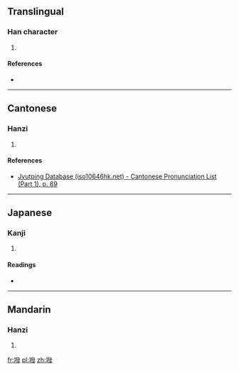 ==Translingual==

===Han character===
{{Han char|rn=32|rad=土|as=12|sn=15|four=|canj=土弓人水 (GNOE)|ids=⿰[[土]][[發]]}}

# {{defn|Han|sort=土12}}

====References====
* {{Han ref|kx=0238.340|dkj=05463|dj=0477.190|hdz=10490.030|uh=58A2|ud=22690}}

----

==Cantonese==

===Hanzi===
{{yue-hanzi|jyut=[[baat6]]|y=baat6}}

# {{defn|lang=yue|sort=土12}}

====References====
*[http://www.iso10646hk.net/jp/document/download.jsp Jyutping Database (iso10646hk.net) - Cantonese Pronunciation List (Part 1), p. 89]

----

==Japanese==

===Kanji===
{{ja-kanji|grade=|rs=土12}}

# {{defn|lang=ja|sort=土12}}

====Readings====
* {{ja-readings|on=[[はつ]] (hatsu), [[はい]] (hai)|kun=}}

----

==Mandarin==

===Hanzi===
{{cmn-hanzi|pin=[[bá]] ([[ba2]])|wg=pa<sup>2</sup>}}

# {{defn|lang=cmn|sort=土12}}

[[fr:墢]]
[[pl:墢]]
[[zh:墢]]